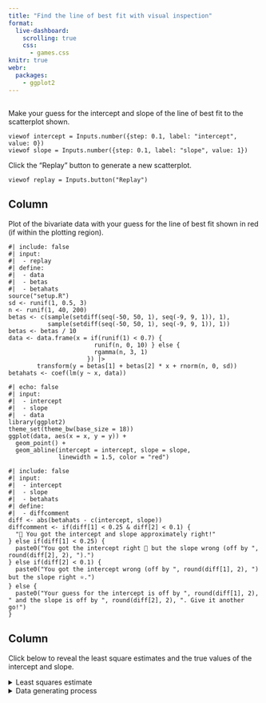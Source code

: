 ```yaml
---
title: "Find the line of best fit with visual inspection"
format:
  live-dashboard:
    scrolling: true
    css:
      - games.css
knitr: true
webr:
  packages:
    - ggplot2
---
```



## {.sidebar}

Make your guess for the intercept and slope of the line of best fit to the scatterplot shown. 

```ojs
viewof intercept = Inputs.number({step: 0.1, label: "intercept", value: 0})
viewof slope = Inputs.number({step: 0.1, label: "slope", value: 1})
```

Click the "Replay" button to generate a new scatterplot.

```ojs
viewof replay = Inputs.button("Replay")
```




## Column 



::: {.card  title="Scatterplot"}

Plot of the bivariate data with your guess for the line of best fit shown in red (if within the plotting region).

```webr
#| include: false
#| input:
#|  - replay
#| define:
#|  - data
#|  - betas
#|  - betahats
source("setup.R")
sd <- runif(1, 0.5, 3)
n <- runif(1, 40, 200)
betas <- c(sample(setdiff(seq(-50, 50, 1), seq(-9, 9, 1)), 1), 
           sample(setdiff(seq(-50, 50, 1), seq(-9, 9, 1)), 1))
betas <- betas / 10
data <- data.frame(x = if(runif(1) < 0.7) {
                        runif(n, 0, 10) } else {
                        rgamma(n, 3, 1)  
                      }) |> 
        transform(y = betas[1] + betas[2] * x + rnorm(n, 0, sd))
betahats <- coef(lm(y ~ x, data))
```
```webr
#| echo: false
#| input:
#|  - intercept
#|  - slope
#|  - data
library(ggplot2)
theme_set(theme_bw(base_size = 18))
ggplot(data, aes(x = x, y = y)) + 
  geom_point() + 
  geom_abline(intercept = intercept, slope = slope,
              linewidth = 1.5, color = "red")
```

```webr
#| include: false
#| input:
#|  - intercept
#|  - slope
#|  - betahats
#| define: 
#|  - diffcomment
diff <- abs(betahats - c(intercept, slope))
diffcomment <- if(diff[1] < 0.25 & diff[2] < 0.1) {
  "🎉 You got the intercept and slope approximately right!"
} else if(diff[1] < 0.25) {
  paste0("You got the intercept right 🤩 but the slope wrong (off by ",  round(diff[2], 2), ").")
} else if(diff[2] < 0.1) {
  paste0("You got the intercept wrong (off by ", round(diff[1], 2), ") but the slope right ⭐.")
} else {
  paste0("Your guess for the intercept is off by ", round(diff[1], 2), " and the slope is off by ", round(diff[2], 2), ". Give it another go!")
}
```



:::

## Column 

::: {.card  title="Reveal"}

Click below to reveal the least square estimates and the true values of the intercept and slope.

<details><summary>Least squares estimate</summary>

From the least squares estimate, 

- the intercept is ${betahats[0].toFixed(2)}.
- the slope is ${betahats[1].toFixed(2)}.


${diffcomment}

</details>

<details><summary>Data generating process</summary>

The data generating process uses a linear model such that:

- the intercept is ${betas[0]}.
- the slope is ${betas[1]}.

</details>


:::